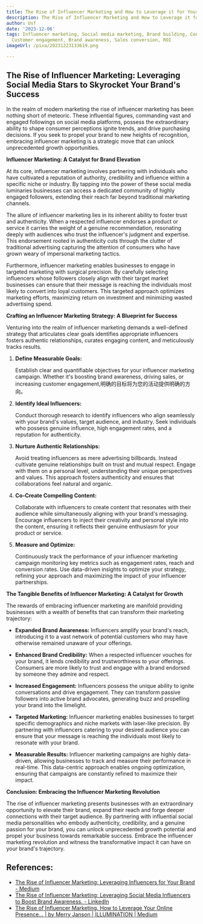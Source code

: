 ```yaml
---
title: The Rise of Influencer Marketing and How to Leverage it for Your Business
description: The Rise of Influencer Marketing and How to Leverage it for Your Business
author: Usf
date: '2023-12-06'
tags: Influencer marketing, Social media marketing, Brand building, Content creation,
  Customer engagement, Brand awareness, Sales conversion, ROI
imageUrl: /pixa/20231223133619.png

---
```

##  The Rise  of Influencer Marketing: Leveraging Social Media Stars to Skyrocket Your Brand's Success

In the realm of  modern marketing the rise of influencer marketing has been nothing short of meteoric. These influential figures, commanding  vast and engaged followings on social media platforms, possess the extraordinary  ability to  shape consumer perceptions ignite trends, and drive  purchasing decisions. If you seek to propel your brand to new heights of recognition, embracing influencer marketing  is a  strategic move  that can unlock unprecedented growth opportunities.

**Influencer Marketing: A Catalyst for Brand  Elevation**

At its  core, influencer marketing involves partnering with individuals who have cultivated  a  reputation  of authority, credibility and influence within a specific niche or  industry.  By tapping into the power of these social  media luminaries businesses can access a dedicated community of highly engaged followers, extending  their reach far beyond traditional marketing channels.

The allure of influencer marketing lies in its inherent ability to foster trust and authenticity. When a respected influencer endorses a product  or service it carries the weight of a genuine recommendation, resonating deeply with  audiences who trust the influencer's judgment and expertise. This endorsement rooted  in authenticity cuts through the clutter of traditional advertising capturing the attention of consumers who have grown  weary of  impersonal marketing tactics.

Furthermore, influencer marketing enables businesses to  engage in targeted marketing with surgical precision. By carefully selecting influencers  whose followers closely align with their target market businesses can ensure that their message is reaching the individuals most  likely to convert  into loyal customers. This targeted approach  optimizes marketing efforts, maximizing return on  investment and minimizing wasted advertising spend.

**Crafting an Influencer Marketing Strategy: A Blueprint for Success**

Venturing into the  realm  of influencer marketing demands a well-defined strategy that articulates  clear goals identifies appropriate influencers fosters authentic relationships, curates engaging content, and meticulously tracks results.

1. **Define Measurable Goals:**

   Establish clear and quantifiable objectives for your influencer marketing campaign. Whether it's  boosting brand awareness, driving sales, or  increasing customer engagement,明确的目标将为您的活动提供明确的方向。

2. **Identify  Ideal Influencers:**

    Conduct  thorough research to identify influencers who align seamlessly with your brand's values, target audience, and industry. Seek individuals who possess genuine influence, high engagement rates, and a reputation for authenticity.

3. **Nurture  Authentic Relationships:**

   Avoid treating influencers as mere advertising billboards. Instead cultivate genuine relationships built on trust and mutual respect. Engage with them on a personal level, understanding their unique perspectives and values.  This approach  fosters authenticity and ensures that collaborations feel natural and organic.

4. **Co-Create Compelling Content:**

   Collaborate with influencers to create content that resonates with their audience while simultaneously  aligning with your brand's messaging. Encourage influencers to inject their creativity and personal style into the content, ensuring it reflects their genuine enthusiasm for your product or service.

5. **Measure  and Optimize:**

   Continuously track the performance of your influencer marketing  campaign monitoring key metrics such as engagement rates, reach and conversion rates. Use data-driven insights to optimize your  strategy, refining your  approach and maximizing the impact of your influencer partnerships.

**The Tangible Benefits of Influencer Marketing:  A Catalyst for Growth**

The rewards of embracing influencer marketing are manifold providing businesses  with a wealth of benefits that can transform their marketing trajectory:

- **Expanded  Brand Awareness:** Influencers amplify your  brand's reach, introducing it to a vast network of potential  customers who may have otherwise remained unaware of your offerings.

- **Enhanced Brand  Credibility:** When a respected influencer vouches for your brand, it lends credibility and trustworthiness to your offerings. Consumers are more likely  to trust and  engage with a brand endorsed by someone they admire and  respect.

- **Increased Engagement:** Influencers possess the unique  ability to ignite conversations and drive engagement. They  can transform passive followers into active  brand advocates, generating buzz and  propelling your brand  into the limelight.

- **Targeted Marketing:** Influencer  marketing enables  businesses to target  specific demographics and niche markets with laser-like precision. By partnering with influencers catering  to your  desired audience you  can ensure  that your message is reaching the individuals most likely to resonate with your brand.

-  **Measurable Results:** Influencer marketing campaigns are highly data-driven,  allowing businesses to track and measure their performance in real-time. This data-centric approach  enables  ongoing  optimization, ensuring that campaigns are constantly refined to maximize their impact.

**Conclusion: Embracing the Influencer Marketing Revolution**

The rise of influencer marketing presents businesses with an extraordinary opportunity to elevate their brand, expand their reach and forge deeper connections with their target audience. By partnering with influential social media personalities who embody authenticity, credibility, and a genuine passion for your brand,  you can  unlock unprecedented growth potential and propel your business towards remarkable success. Embrace the influencer marketing  revolution and witness the transformative impact it  can have on  your brand's trajectory.

## References:
- [The Rise of Influencer Marketing: Leveraging Influencers for Your Brand - Medium](https://medium.com/@teamhandson8/the-rise-of-influencer-marketing-leveraging-influencers-for-your-brand-e98acde07aab)
- [The Rise of Influencer Marketing: Leveraging Social Media Influencers to Boost Brand Awareness. - LinkedIn](https://www.linkedin.com/pulse/rise-influencer-marketing-leveraging-social-media-boost-grace-alice)
- [The Rise of Influencer Marketing. How to Leverage Your Online Presence… | by Merry Janson | ILLUMINATION | Medium](https://medium.com/illumination/the-rise-of-influencer-marketing-ca40e8c4bef)
